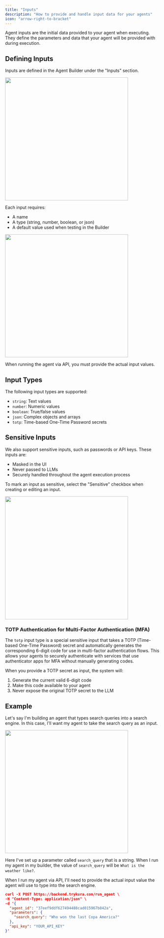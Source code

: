 ```yaml
---
title: "Inputs"
description: "How to provide and handle input data for your agents"
icon: "arrow-right-to-bracket"
---
```


Agent inputs are the initial data provided to your agent when executing. They define the parameters and data that your agent will be provided with during execution.

## Defining Inputs

Inputs are defined in the Agent Builder under the "Inputs" section.

<Frame>
  <img src="/images/input_1.png" width="400" />
</Frame>

Each input requires:

- A name
- A type (string, number, boolean, or json)
- A default value used when testing in the Builder

<Frame>
  <img src="/images/type_value_input.png" width="400" />
</Frame>

When running the agent via API, you must provide the actual input values.

## Input Types

The following input types are supported:

- `string`: Text values
- `number`: Numeric values
- `boolean`: True/false values
- `json`: Complex objects and arrays
- `totp`: Time-based One-Time Password secrets

## Sensitive Inputs

We also support sensitive inputs, such as passwords or API keys. These inputs are:

- Masked in the UI
- Never passed to LLMs
- Securely handled throughout the agent execution process

To mark an input as sensitive, select the "Sensitive" checkbox when creating or editing an input.

<Frame>
  <img src="/images/sensitive_input.png" width="400" />
</Frame>

### TOTP Authentication for Multi-Factor Authentication (MFA)

The `totp` input type is a special sensitive input that takes a TOTP (Time-based One-Time Password) secret and automatically generates the corresponding 6-digit code for use in multi-factor authentication flows. This allows your agents to securely authenticate with services that use authenticator apps for MFA without manually generating codes.

When you provide a TOTP secret as input, the system will:

1. Generate the current valid 6-digit code
2. Make this code available to your agent
3. Never expose the original TOTP secret to the LLM

## Example

Let's say I'm building an agent that types search queries into a search engine. In this case, I'll want my agent to take the search query as an input.

<Frame>
  <img src="/images/input_example.png" width="400" />
</Frame>

Here I've set up a parameter called `search_query` that is a string. When I run my agent in my builder, the value of `search_query` will be `What is the weather like?`.

When I run my agent via API, I'll need to provide the actual input value the agent will use to type into the search engine.

```json
curl -X POST https://backend.trykura.com/run_agent \
-H "Content-Type: application/json" \
-d '{
  "agent_id": "37eef9ddf627494488cad015967b842a",
  "parameters": {
    "search_query": "Who won the last Copa America?"
  },
  "api_key": "YOUR_API_KEY"
}'
```
